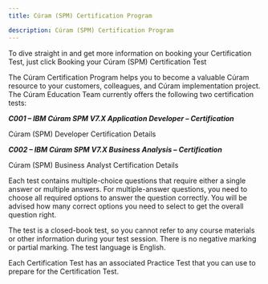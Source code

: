 ```yaml
---
title: Cúram (SPM) Certification Program

description: Cúram (SPM) Certification Program
---
```


To dive straight in and get more information on booking your Certification Test, just click <Link to="/spm/education/booking_tests">Booking your Cúram (SPM) Certification Test</Link>

The Cúram Certification Program helps you to become a valuable Cúram resource to your customers, colleagues, and Cúram implementation project. The Cúram Education Team currently offers the following two certification tests:

***C001 – IBM Cúram SPM V7.X Application Developer – Certification***

<Link to="/spm/education/dev_certification">Cúram (SPM) Developer Certification Details</Link>

***C002 – IBM Cúram SPM V7.X Business Analysis – Certification***

<Link to="/spm/education/ba_certification">Cúram (SPM) Business Analyst Certification Details</Link>

Each test contains multiple-choice questions that require either a single answer or multiple answers. For multiple-answer questions, you need to choose all required options to answer the question correctly. You will be advised how many correct options you need to select to get the overall question right.

The test is a closed-book test, so you cannot refer to any course materials or other information during your test session. There is no negative marking or partial marking. The test language is English.

Each Certification Test has an associated Practice Test that you can use to prepare for the Certification Test.
